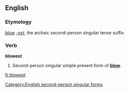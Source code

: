 ==English==
===Etymology===
''[[blow]]'' ''[[-est]]'', the archaic second-person singular tense suffix

===Verb===
'''blowest'''
# {{archaic}} Second-person singular simple present form of '''[[blow]]'''.

[[Category:English second-person singular forms]]

[[fr:blowest]]